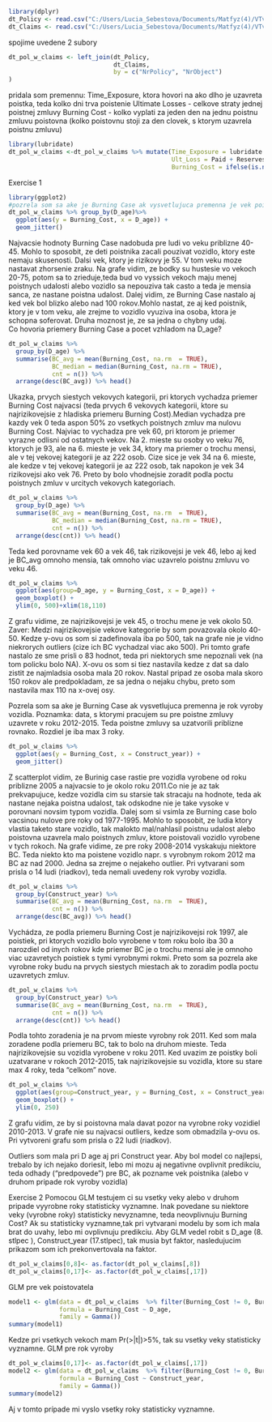```r
library(dplyr)
dt_Policy <- read.csv("C:/Users/Lucia_Sebestova/Documents/Matfyz(4)/VTvAktuarstve/GeneralInsurance_Class/Data/lesson5_PolicyHistory.csv") %>% distinct(NrPolicy, NrObject, .keep_all = TRUE) 
dt_Claims <- read.csv("C:/Users/Lucia_Sebestova/Documents/Matfyz(4)/VTvAktuarstve/GeneralInsurance_Class/Data/lesson5_Claims.csv") %>% distinct(NrClaim, .keep_all = TRUE)
```
spojime uvedene 2 subory
```r
dt_pol_w_claims <- left_join(dt_Policy, 
                             dt_Claims, 
                             by = c("NrPolicy", "NrObject")
)
```
pridala som premennu: Time_Exposure, ktora hovori na ako dlho je uzavreta poistka, teda kolko dni trva poistenie
                      Ultimate Losses - celkove straty jednej poistnej zmluvy 
                      Burning Cost - kolko vyplati za jeden den na jednu poistnu zmluvu poistovna (kolko poistovnu stoji za den clovek, s ktorym uzavrela poistnu zmluvu) 
```r
library(lubridate)
dt_pol_w_claims <-dt_pol_w_claims %>% mutate(Time_Exposure = lubridate::dmy(Dt_Exp_End) - lubridate::dmy(Dt_Exp_Start),
                                             Ult_Loss = Paid + Reserves,
                                             Burning_Cost = ifelse(is.na(Ult_Loss), 0,  Ult_Loss / as.integer(Time_Exposure)))
```
Exercise 1
```r
library(ggplot2)
#pozrela som sa ake je Burning Case ak vysvetlujuca premenna je vek poistnika (osoba ktora uzavrela poistnu zmluvu a ktora je vlasnikom vozidla)
dt_pol_w_claims %>% group_by(D_age)%>%
  ggplot(aes(y = Burning_Cost, x = D_age)) + 
  geom_jitter()
```
Najvacsie hodnoty Burning Case nadobuda pre ludi vo veku priblizne 40-45. Mohlo to sposobit, ze deti poistnika zacali pouzivat vozidlo, ktory este nemaju skusenosti. Dalsi vek, ktory je rizikovy je 55. V tom veku moze nastavat zhorsenie zraku. Na grafe vidim, ze bodky su hustesie vo vekoch 20-75, potom sa to zrieduje,teda bud vo vyssich vekoch maju menej poistnych udalosti alebo vozidlo sa nepouziva tak casto a teda je mensia sanca, ze nastane poistna udalost. Dalej vidim, ze Burning Case nastalo aj ked vek bol blizko alebo nad 100 rokov.Mohlo nastat, ze aj ked poistnik, ktory je v tom veku, ale zrejme to vozidlo vyuziva ina osoba, ktora je schopna soferovat. Druha moznost je, ze sa jedna o chybny udaj.   
Co hovoria priemery Burning Case a pocet vzhladom na D_age?
```r
dt_pol_w_claims %>% 
  group_by(D_age) %>% 
  summarise(BC_avg = mean(Burning_Cost, na.rm  = TRUE), 
            BC_median = median(Burning_Cost, na.rm = TRUE),
            cnt = n()) %>% 
  arrange(desc(BC_avg)) %>% head() 
```
Ukazka, prvych siestych vekovych kategorii, pri ktorych vychadza priemer Burning Cost najvacsi (teda prvych 6 vekovych kategorii, ktore su najrizikovejsie z hladiska priemeru Burning Cost).Median vychadza pre kazdy vek 0 teda aspon 50% zo vsetkych poistnych zmluv ma nulovu Burning Cost. Najviac to vychadza pre vek 60, pri ktorom je priemer vyrazne odlisni od ostatnych vekov. Na 2. mieste su osoby vo veku 76, ktorych je 93, ale na 6. mieste je vek 34, ktory ma priemer o trochu mensi, ale v tej vekovej kategorii je az 222 osob. Cize sice je vek 34 na 6. mieste, ale kedze v tej vekovej kategorii je az 222 osob, tak napokon je vek 34 rizikovejsi ako vek 76. Preto by bolo vhodnejsie zoradit podla poctu poistnych  zmluv v urcitych vekovych kategoriach.

```r
dt_pol_w_claims %>% 
  group_by(D_age) %>% 
  summarise(BC_avg = mean(Burning_Cost, na.rm  = TRUE), 
            BC_median = median(Burning_Cost, na.rm = TRUE),
            cnt = n()) %>% 
  arrange(desc(cnt)) %>% head() 
```
Teda ked porovname vek 60 a vek 46, tak rizikovejsi je vek 46, lebo aj ked je BC_avg omnoho mensia, tak omnoho viac uzavrelo poistnu zmluvu vo veku 46.  
```r
dt_pol_w_claims %>% 
  ggplot(aes(group=D_age, y = Burning_Cost, x = D_age)) + 
  geom_boxplot() +
  ylim(0, 500)+xlim(18,110)
```
Z grafu vidime, ze najrizikovejsi je vek 45, o trochu mene je vek okolo 50.
Zaver: Medzi najrizikovejsie vekove kategorie by som povazovala okolo 40-50. Kedze y-ovu os som si zadefinovala iba po 500, tak na grafe nie je vidno niekrorych outliers (cize ich BC vychadzal viac ako 500). Pri tomto grafe nastalo ze sme prisli o 83 hodnot, teda pri niektorych sme nepoznali vek (na tom policku bolo NA). X-ovu os som si tiez nastavila kedze z dat sa dalo zistit ze najmladsia osoba mala 20 rokov. Nastal pripad ze osoba mala skoro 150 rokov ale predpokladam, ze sa jedna o nejaku chybu, preto som nastavila max 110 na x-ovej osy. 

Pozrela som sa ake je Burning Case ak vysvetlujuca premenna je rok vyroby vozidla.
Poznamka: data, s ktorymi pracujem su pre poistne zmluvy uzavrete v roku  2012-2015. Teda poistne zmluvy sa uzatvorili priblizne rovnako. Rozdiel je iba max 3 roky.
```r
dt_pol_w_claims %>% 
  ggplot(aes(y = Burning_Cost, x = Construct_year)) + 
  geom_jitter()
```
Z scatterplot vidim, ze Burinig case rastie pre vozidla vyrobene od roku priblizne 2005 a najvacsie to je okolo roku 2011.Co nie je az tak prekvapujuce, kedze vozidla cim su starsie tak stracaju na hodnote, teda ak nastane nejaka poistna udalost, tak odskodne nie je take vysoke v porovnani novsim typom vozidla. Dalej som si vsimla ze Burning case bolo vacsinou nulove pre roky od 1977-1995. Mohlo to sposobit, ze ludia ktory vlastia taketo stare vozidlo, tak malokto mal/nahlasil poistnu udalost alebo poistovna uzavrela malo poistnych zmluv, ktore poistovali vozidlo vyrobene v tych rokoch. Na grafe vidime, ze pre roky 2008-2014 vyskakuju niektore BC. Teda niekto kto ma poistene vozidlo napr. s vyrobnym rokom 2012 ma BC az nad 2000. Jedna sa zrejme o nejakeho outlier. Pri vytvarani som prisla o 14 ludi (riadkov), teda nemali uvedeny rok vyroby vozidla.   
```r
dt_pol_w_claims %>% 
  group_by(Construct_year) %>% 
  summarise(BC_avg = mean(Burning_Cost, na.rm  = TRUE),  
            cnt = n()) %>% 
  arrange(desc(BC_avg)) %>% head() 
```
Vychádza, ze podla priemeru Burning Cost je najrizikovejsi rok 1997, ale poistiek, pri ktorych vozidlo bolo vyrobene v tom roku bolo iba 30 a narozdiel od inych rokov kde priemer BC je o trochu mensi ale je omnoho viac uzavretych poistiek s tymi vyrobnymi rokmi. Preto som sa pozrela ake vyrobne roky budu na prvych siestych miestach ak to zoradim  podla poctu uzavretych zmluv.
```r
dt_pol_w_claims %>% 
  group_by(Construct_year) %>% 
  summarise(BC_avg = mean(Burning_Cost, na.rm  = TRUE),  
            cnt = n()) %>% 
  arrange(desc(cnt)) %>% head() 
```
Podla tohto zoradenia je na prvom mieste vyrobny rok 2011. Ked som mala zoradene podla priemeru BC, tak to bolo na druhom mieste. Teda najrizikovejsie su vozidla vyrobene v roku 2011. Ked uvazim ze poistky boli uzatvarane v rokoch 2012-2015, tak najrizikovejsie su vozidla, ktore su stare max 4 roky, teda "celkom" nove.
```r
dt_pol_w_claims %>% 
  ggplot(aes(group=Construct_year, y = Burning_Cost, x = Construct_year)) + 
  geom_boxplot() +
  ylim(0, 250)
```
Z grafu vidim, ze by si poistovna mala davat pozor na vyrobne roky vozidiel 2010-2013. V grafe nie su najvacsi outliers, kedze som obmadzila y-ovu os. Pri vytvoreni grafu som prisla o 22 ludi (riadkov). 

Outliers som mala pri D age aj pri Construct year. Aby bol model co najlepsi, trebalo by ich nejako doriesit, lebo mi mozu aj negativne ovplivnit predikciu, teda odhady ("predpovede") pre BC, ak pozname vek poistnika (alebo v druhom pripade rok vyroby vozidla)

Exercise 2
Pomocou GLM testujem ci su vsetky veky alebo v druhom pripade vyyrobne roky statisticky vyznamne. Inak povedane su niektore veky (vyrobne roky) statisticky nevyznamne, teda neovplivnuju Burning Cost? Ak su statisticky vyznamne,tak pri vytvarani modelu by som ich mala brat do uvahy, lebo mi ovplivnuju predikciu. Aby GLM vedel robit s D_age (8. stlpec ), Construct_year (17.stlpec), tak musia byt faktor, nasledujucim prikazom som ich prekonvertovala na faktor.    
```r
dt_pol_w_claims[0,8]<- as.factor(dt_pol_w_claims[,8])
dt_pol_w_claims[0,17]<- as.factor(dt_pol_w_claims[,17])
```

GLM pre vek poistovatela 
```r
model1 <- glm(data = dt_pol_w_claims  %>% filter(Burning_Cost != 0, Burning_Cost < 110),
              formula = Burning_Cost ~ D_age,
              family = Gamma())
summary(model1)
```
Kedze pri vsetkych vekoch mam Pr(>|t|)>5%, tak su vsetky veky statisticky vyznamne. 
GLM pre rok vyroby
```r
dt_pol_w_claims[0,17]<- as.factor(dt_pol_w_claims[,17])
model2 <- glm(data = dt_pol_w_claims  %>% filter(Burning_Cost != 0, Burning_Cost < 250),
              formula = Burning_Cost ~ Construct_year,
              family = Gamma())
summary(model2)
```
Aj v tomto prípade mi vyslo vsetky roky statisticky vyznamne. 